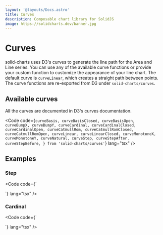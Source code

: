```yaml
---
layout: '@layouts/Docs.astro'
title: Curves
description: Composable chart library for SolidJS
image: https://solidcharts.dev/banner.jpg
---
```


# Curves

solid-charts uses <Link href="https://d3js.org/d3-shape/curve" newTab>D3's curves</Link> to generate the line path for the Area and Line series. You can use any of the available curve functions or provide your custom function to customize the appearance of your line chart. The default curve is `curveLinear`, which creates a straight path between points. The curve functions are re-exported from D3 under `solid-charts/curves`.

## Available curves

All the curves are documented in <Link href="https://d3js.org/d3-shape/curve" newTab>D3's curves documentation</Link>.

<Code code={`
    curveBasis,
    curveBasisClosed,
    curveBasisOpen,
    curveBumpX,
    curveBumpY,
    curveCardinal,
    curveCardinalClosed,
    curveCardinalOpen,
    curveCatmullRom,
    curveCatmullRomClosed,
    curveCatmullRomOpen,
    curveLinear,
    curveLinearClosed,
    curveMonotoneX,
    curveMonotoneY,
    curveNatural,
    curveStep,
    curveStepAfter,
    curveStepBefore,
  } from 'solid-charts/curves'
`} lang="tsx" />

## Examples

### Step

<Code code={`

  <Line curve={curveStep} />
`} lang="tsx" />

<div class="mb-4 flex justify-center">
  <StepCurveExample client:load />
</div>

### Cardinal

<Code code={`

  <Line curve={curveCardinal} />
`} lang="tsx" />

<div class="mb-4 flex justify-center">
  <CardinalCurveExample client:load />
</div>

